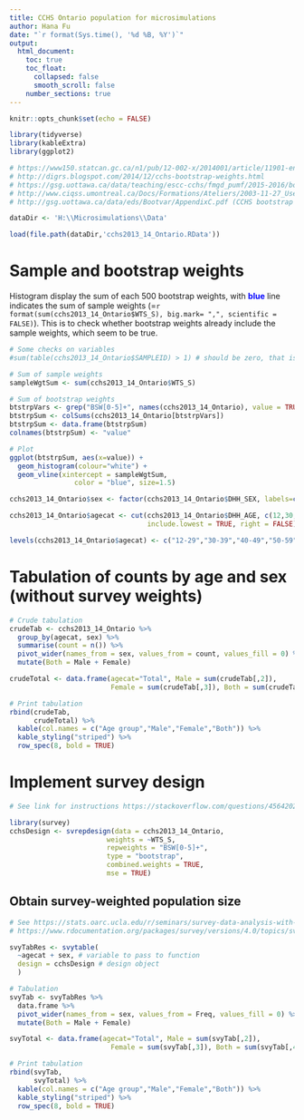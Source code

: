 ```yaml
---
title: CCHS Ontario population for microsimulations
author: Hana Fu
date: "`r format(Sys.time(), '%d %B, %Y')`"
output:
  html_document:
    toc: true
    toc_float:
      collapsed: false
      smooth_scroll: false
    number_sections: true
---
```


```r

knitr::opts_chunk$set(echo = FALSE)

```


```r

library(tidyverse)
library(kableExtra)
library(ggplot2)

```

```r

# https://www150.statcan.gc.ca/n1/pub/12-002-x/2014001/article/11901-eng.htm
# http://digrs.blogspot.com/2014/12/cchs-bootstrap-weights.html
# https://gsg.uottawa.ca/data/teaching/escc-cchs/fmgd_pumf/2015-2016/bootstrap_e.pdf
# http://www.ciqss.umontreal.ca/Docs/Formations/Ateliers/2003-11-27_UseofData.pdf
# http://gsg.uottawa.ca/data/eds/Bootvar/AppendixC.pdf (CCHS bootstrap weights don't seem to be mean bootstrap)


```

```r

dataDir <- 'H:\\Microsimulations\\Data'

load(file.path(dataDir,'cchs2013_14_Ontario.RData'))

```

# Sample and bootstrap weights

Histogram display the sum of each 500 bootstrap weights, with <span style='color: blue;'><b>blue</b></span> line indicates the sum of sample weights (=`r format(sum(cchs2013_14_Ontario$WTS_S), big.mark= ",", scientific = FALSE)`). This is to check whether bootstrap weights already include the sample weights, which seem to be true.

```r

# Some checks on variables
#sum(table(cchs2013_14_Ontario$SAMPLEID) > 1) # should be zero, that is, each sample ID does not appear more than once

# Sum of sample weights
sampleWgtSum <- sum(cchs2013_14_Ontario$WTS_S)

# Sum of bootstrap weights
btstrpVars <- grep("BSW[0-5]+", names(cchs2013_14_Ontario), value = TRUE)
btstrpSum <- colSums(cchs2013_14_Ontario[btstrpVars])
btstrpSum <- data.frame(btstrpSum)
colnames(btstrpSum) <- "value"

# Plot
ggplot(btstrpSum, aes(x=value)) +
  geom_histogram(colour="white") +
  geom_vline(xintercept = sampleWgtSum, 
                color = "blue", size=1.5)

```

<!-- # Create factor variables -->

```r

cchs2013_14_Ontario$sex <- factor(cchs2013_14_Ontario$DHH_SEX, labels=c("Male","Female"))

cchs2013_14_Ontario$agecat <- cut(cchs2013_14_Ontario$DHH_AGE, c(12,30,40,50,60,70,80,105), 
                                  include.lowest = TRUE, right = FALSE)

levels(cchs2013_14_Ontario$agecat) <- c("12-29","30-39","40-49","50-59","60-69","70-79","80+")

```

# Tabulation of counts by age and sex (without survey weights)

```r

# Crude tabulation
crudeTab <- cchs2013_14_Ontario %>%
  group_by(agecat, sex) %>%
  summarise(count = n()) %>%
  pivot_wider(names_from = sex, values_from = count, values_fill = 0) %>%
  mutate(Both = Male + Female)

crudeTotal <- data.frame(agecat="Total", Male = sum(crudeTab[,2]), 
                         Female = sum(crudeTab[,3]), Both = sum(crudeTab[,4]))

# Print tabulation
rbind(crudeTab, 
      crudeTotal) %>%
  kable(col.names = c("Age group","Male","Female","Both")) %>%
  kable_styling("striped") %>%
  row_spec(8, bold = TRUE)

```

# Implement survey design

```r

# See link for instructions https://stackoverflow.com/questions/45642026/survey-weights-and-boostrap-wieghts-to-get-counts-and-cis

library(survey)
cchsDesign <- svrepdesign(data = cchs2013_14_Ontario,
                        weights = ~WTS_S,
                        repweights = "BSW[0-5]+",
                        type = "bootstrap",
                        combined.weights = TRUE,
                        mse = TRUE)

```

## Obtain survey-weighted population size

```r

# See https://stats.oarc.ucla.edu/r/seminars/survey-data-analysis-with-r/
# https://www.rdocumentation.org/packages/survey/versions/4.0/topics/svytable

svyTabRes <- svytable(
  ~agecat + sex, # variable to pass to function
  design = cchsDesign # design object
  )

```

```r


# Tabulation
svyTab <- svyTabRes %>%
  data.frame %>%
  pivot_wider(names_from = sex, values_from = Freq, values_fill = 0) %>%
  mutate(Both = Male + Female)

svyTotal <- data.frame(agecat="Total", Male = sum(svyTab[,2]), 
                         Female = sum(svyTab[,3]), Both = sum(svyTab[,4]))

# Print tabulation
rbind(svyTab, 
      svyTotal) %>%
  kable(col.names = c("Age group","Male","Female","Both")) %>%
  kable_styling("striped") %>%
  row_spec(8, bold = TRUE)

```